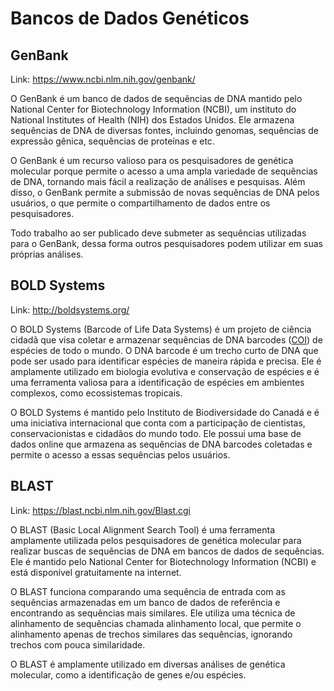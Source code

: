 # Bancos de Dados Genéticos

## GenBank

Link: [https://www.ncbi.nlm.nih.gov/genbank/]()

O GenBank é um banco de dados de sequências de DNA mantido pelo National Center for Biotechnology Information (NCBI), um instituto do National Institutes of Health (NIH) dos Estados Unidos. Ele armazena sequências de DNA de diversas fontes, incluindo genomas, sequências de expressão gênica, sequências de proteínas e etc.

O GenBank é um recurso valioso para os pesquisadores de genética molecular porque permite o acesso a uma ampla variedade de sequências de DNA, tornando mais fácil a realização de análises e pesquisas. Além disso, o GenBank permite a submissão de novas sequências de DNA pelos usuários, o que permite o compartilhamento de dados entre os pesquisadores.

Todo trabalho ao ser publicado deve submeter as sequências utilizadas para o GenBank, dessa forma outros pesquisadores podem utilizar em suas próprias análises.

## BOLD Systems

Link: [http://boldsystems.org/]()

O BOLD Systems (Barcode of Life Data Systems) é um projeto de ciência cidadã que visa coletar e armazenar sequências de DNA barcodes ([COI](genetica-e-marcadores.qmd#marcadores-moleculares)) de espécies de todo o mundo. O DNA barcode é um trecho curto de DNA que pode ser usado para identificar espécies de maneira rápida e precisa. Ele é amplamente utilizado em biologia evolutiva e conservação de espécies e é uma ferramenta valiosa para a identificação de espécies em ambientes complexos, como ecossistemas tropicais.

O BOLD Systems é mantido pelo Instituto de Biodiversidade do Canadá e é uma iniciativa internacional que conta com a participação de cientistas, conservacionistas e cidadãos do mundo todo. Ele possui uma base de dados online que armazena as sequências de DNA barcodes coletadas e permite o acesso a essas sequências pelos usuários.

## BLAST

Link: [https://blast.ncbi.nlm.nih.gov/Blast.cgi]()

O BLAST (Basic Local Alignment Search Tool) é uma ferramenta amplamente utilizada pelos pesquisadores de genética molecular para realizar buscas de sequências de DNA em bancos de dados de sequências. Ele é mantido pelo National Center for Biotechnology Information (NCBI) e está disponível gratuitamente na internet.

O BLAST funciona comparando uma sequência de entrada com as sequências armazenadas em um banco de dados de referência e encontrando as sequências mais similares. Ele utiliza uma técnica de alinhamento de sequências chamada alinhamento local, que permite o alinhamento apenas de trechos similares das sequências, ignorando trechos com pouca similaridade.

O BLAST é amplamente utilizado em diversas análises de genética molecular, como a identificação de genes e/ou espécies.

